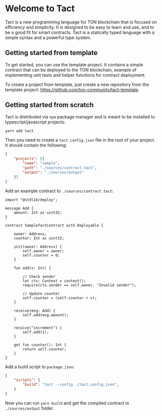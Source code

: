 # Welcome to Tact
 
Tact is a new programming language for TON blockchain that is focused on efficiency and simplicity. It is designed to be easy to learn and use, and to be a good fit for smart contracts. Tact is a statically typed language with a simple syntax and a powerful type system.

## Getting started from template

To get started, you can use the template project. It contains a simple contract that can be deployed to the TON blockchain, example of implementing unit tests and helper functions for contract deployment.

To create a project from template, just create a new repository from the template project: https://github.com/ton-community/tact-template.

## Getting started from scratch

Tact is distributed via `npm` package manager and is meant to be installed to typescript/javascript projects:

```bash
yarn add tact
```

Then you need to create a `tact.config.json` file in the root of your project. It should contain the following:

```json
{
    "projects": [{
        "name": "sample",
        "path": "./sources/contract.tact",
        "output": "./sources/output"
    }]
}
```

Add an example contract to `./sources/contract.tact`:

```tact
import "@stdlib/deploy";

message Add {
    amount: Int as uint32;
}

contract SampleTactContract with Deployable {

    owner: Address;
    counter: Int as uint32;

    init(owner: Address) {
        self.owner = owner;
        self.counter = 0;
    }

    fun add(v: Int) {
        
        // Check sender
        let ctx: Context = context();
        require(ctx.sender == self.owner, "Invalid sender");
        
        // Update counter
        self.counter = (self.counter + v);
    }

    receive(msg: Add) {
        self.add(msg.amount);
    }

    receive("increment") {
        self.add(1);
    }

    get fun counter(): Int {
        return self.counter;
    }
}
```

Add a build script to `package.json`:

```json
{
    "scripts": {
        "build": "tact --config ./tact.config.json",
    }
}
```

Now you can run `yarn build` and get the compiled contract in `./sources/output` folder.

